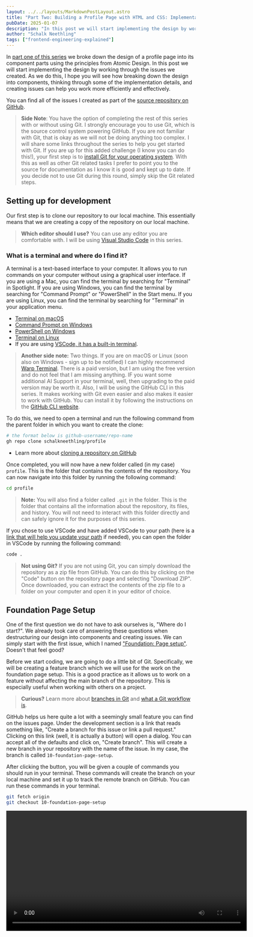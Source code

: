 ```yaml
---
layout: ../../layouts/MarkdownPostLayout.astro
title: "Part Two: Building a Profile Page with HTML and CSS: Implementation"
pubDate: 2025-01-07
description: "In this post we will start implementing the design by working through some of the issues, learning more about Git and GitHub, get set up for development, create our first visual component, and learn about performance, CSS, and modern image formats."
author: "Schalk Neethling"
tags: ["frontend-engineering-explained"]
---
```



In [part one of this series](build-a-profile-page-html-css-planning/) we broke down the design of a profile page into its component parts using the principles from Atomic Design. In this post we will start implementing the design by working through the issues we created. As we do this, I hope you will see how breaking down the design into components, thinking through some of the implementation details, and creating issues can help you work more efficiently and effectively.

You can find all of the issues I created as part of the [source repository on GitHub](https://github.com/schalkneethling/profile/issues).

> **Side Note**: You have the option of completing the rest of this series with or without using Git. I strongly encourage you to use Git, which is the source control system powering GitHub. If you are not familiar with Git, that is okay as we will not be doing anything too complex. I will share some links throughout the series to help you get started with Git. If you are up for this added challenge (I know you can do this!), your first step is to [install Git for your operating system](https://git-scm.com/). With this as well as other Git related tasks I prefer to point you to the source for documentation as I know it is good and kept up to date. If you decide not to use Git during this round, simply skip the Git related steps.

## Setting up for development

Our first step is to clone our repository to our local machine. This essentially means that we are creating a copy of the repository on our local machine.

> **Which editor should I use?** You can use any editor you are comfortable with. I will be using [Visual Studio Code](https://code.visualstudio.com/) in this series.

### What is a terminal and where do I find it?

A terminal is a text-based interface to your computer. It allows you to run commands on your computer without using a graphical user interface. If you are using a Mac, you can find the terminal by searching for "Terminal" in Spotlight. If you are using Windows, you can find the terminal by searching for "Command Prompt" or "PowerShell" in the Start menu. If you are using Linux, you can find the terminal by searching for "Terminal" in your application menu.

- [Terminal on macOS](https://support.apple.com/en-za/guide/terminal/apd5265185d-f365-44cb-8b09-71a064a42125/mac)
- [Command Prompt on Windows](https://www.lifewire.com/how-to-open-command-prompt-2618089)
- [PowerShell on Windows](https://learn.microsoft.com/en-us/powershell/)
- [Terminal on Linux](https://ubuntu.com/tutorials/command-line-for-beginners#1-overview)
- If you are using [VSCode, it has a built-in terminal](https://code.visualstudio.com/docs/terminal/getting-started).

> **Another side note:** Two things. If you are on macOS or Linux (soon also on Windows - sign up to be notified) I can highly recommend [Warp Terminal](https://www.warp.dev/). There is a paid version, but I am using the free version and do not feel that I am missing anything. IF you want  some additional AI Support in your terminal, well, then upgrading to the paid version may be worth it. Also, I will be using the GitHub CLI in this series. It makes working with Git even easier and also makes it easier to work with GitHub. You can install it by following the instructions on the [GitHub CLI website](https://cli.github.com/).

To do this, we need to open a terminal and run the following command from the parent folder in which you want to create the clone:

```bash
# the format below is github-username/repo-name
gh repo clone schalkneethling/profile
```

- Learn more about [cloning a repository on GitHub](https://docs.github.com/en/repositories/creating-and-managing-repositories/cloning-a-repository)

Once completed, you will now have a new folder called (in my case) `profile`. This is the folder that contains the contents of the repository. You can now navigate into this folder by running the following command:

```bash
cd profile
```

> **Note:** You will also find a folder called `.git` in the folder. This is the folder that contains all the information about the repository, its files, and history. You will not need to interact with this folder directly and can safely ignore it for the purposes of this series.

If you chose to use VSCode and have added VSCode to your path (here is a [link that will help you update your path](https://code.visualstudio.com/docs/editor/command-line#_launching-from-command-line) if needed), you can open the folder in VSCode by running the following command:

```bash
code .
```

> **Not using Git?** If you are not using Git, you can simply download the repository as a zip file from GitHub. You can do this by clicking on the "Code" button on the repository page and selecting "Download ZIP". Once downloaded, you can extract the contents of the zip file to a folder on your computer and open it in your editor of choice.

## Foundation Page Setup

One of the first question we do not have to ask ourselves is, "Where do I start?". We already took care of answering these questions when destructuring our design into components and creating issues. We can simply start with the first issue, which I named ["Foundation: Page setup"](https://github.com/schalkneethling/profile/issues/10). Doesn't that feel good?

Before we start coding, we are going to do a little bit of Git. Specifically, we will be creating a feature branch which we will use for the work on the foundation page setup. This is a good practice as it allows us to work on a feature without affecting the main branch of the repository. This is especially useful when working with others on a project.

> **Curious?** Learn more about [branches in Git](https://git-scm.com/book/en/v2/Git-Branching-Branches-in-a-Nutshell) and [what a Git workflow is](https://about.gitlab.com/topics/version-control/what-is-git-workflow/#feature-branching-git-workflow).

GitHub helps us here quite a lot with a seemingly small feature you can find on the issues page. Under the development section is a link that reads something like, "Create a branch for this issue or link a pull request." Clicking on this link (well, it is actually a button) will open a dialog. You can accept all of the defaults and click on, "Create branch". This will create a new branch in your repository with the name of the issue. In my case, the branch is called `10-foundation-page-setup`.

After clicking the button, you will be given a couple of commands you should run in your terminal. These commands will create the branch on your local machine and set it up to track the remote branch on GitHub. You can run these commands in your terminal.

```bash
git fetch origin
git checkout 10-foundation-page-setup
```

<Video videoSrc="/profile-tutorial/create-new-branch.mp4" width="640" />

> **Curious? The commands Explained** The first command, `git fetch origin`, is used to fetch updates from our remote repository. This will retrieve any new commits, branches, or tags from the remote repository but will not merge them into our local branches. It essentially updates your local copy with the remote repository's information, allowing you to see what changes have been made by others without affecting your current working directory. The second command, `git checkout 10-foundation-page-setup`, switches your current working branch to the branch `10-foundation-page-setup`. By checking out this branch, you can work on changes in isolation from other branches. Together, these commands ensure that you are working with the latest updates from the remote repository and allow you to focus on a specific set of changes or features by switching to the relevant branch.

### Creating the foundation page

Now that we have our branch set up, we can start working on the foundation page. With VSCode open, right-click anywhere in the file explorer and choose, "New File". Name the file `index.html` and add the following code:

```html
html:5
```

The above is called an Emmet abbreviation. Emmet is built into VSCode and provide several shortcuts that expands into snippets that help you write HTML and CSS faster. You can learn more about [Emmet in the VSCode documentation](https://code.visualstudio.com/docs/editor/emmet). When you type `html:5` and press the `Tab` key, it will expand into the following:

```html
<!DOCTYPE html>
<html lang="en">
<head>
    <meta charset="UTF-8">
    <meta name="viewport" content="width=device-width, initial-scale=1.0">
    <title>Document</title>
</head>
<body>
    
</body>
</html>
```

Reviewing the code above we can start checking off some of the items in the issue:

- [x] Create a new HTML file called `index.html`
- [x] A meta tag for our viewport
- [x] A meta tag defining our charset
- [x] The body element.

We have a `title` element, but needs to be updated to reflect the real title of the page. The title of a page is more important than you might think for a few reasons.

1. This is the first thing that is read out by screen readers.
2. It is the title that is displayed in the browser tab and therefore serves as a wayfinder.

I will update mine to read, "Profile of Schalk Neethling - Open Web Engineer".

```html
<title>Profile of Schalk Neethling - Open Web Engineer</title>
```

This also closely matches what the text of our `h1` element will be which is also important for the same reasons as the title. If the title of your page and the main heading of your page are not the same, it can be confusing for users. We also need to add a `meta` description tag. While this helps some search engines understand the content of the page in brief, it is also the text that is presented in search results. This is important as it can help users decide if they want to click on your page or not.

```html
<meta name="description" content="The profile of Schalk Neethling, an Open Web Engineer. Learn about my work, projects, and get in touch.">
```

With that, we can check off two more items from our list:

- [x] A title tag with the title of our page.
- [x] A meta tag with our page description for search engines.

The only item that remain is a `link` tag that will point to our main CSS file. While we will not be adding any CSS to the file just yet, we can create a placeholder and link it up.

```html
<link rel="stylesheet" type="text/css" href="css/main.css" media="screen" >
```

What we are telling the browser is that the relationship of the linked file is a stylesheet, the type of the linked file is text/css, the file is called `main.css`, it is located in the `css` subfolder, and it is intended for screen media. This is important as it allows us to specify different stylesheets for different media types. For example, you could have a stylesheet for print media that hides certain elements on the page when printed.

Here is the current state of our HTML page:

```html
<!DOCTYPE html>
<html lang="en">

<head>
    <meta charset="UTF-8">
    <meta name="viewport" content="width=device-width, initial-scale=1.0">
    <title>Profile of Schalk Neethling - Open Web Engineer</title>
    <meta name="description"
        content="The profile of Schalk Neethling, an Open Web Engineer. Learn about my work, projects, and get in touch.">
    <link rel="stylesheet" type="text/css" href="css/main.css" media="screen">
</head>

<body>

</body>

</html>
```

In part one of this series I omitted a critical item which I have gone back to include. The item in question is the `lang` attribute on the `html` element. Why is this attribute so important? It helps screen readers and other assistive technologies understand the language of the content on the page. Without it, screen readers might try to read your English content using French pronunciation rules, or Japanese content using English pronunciation rules, leading to an incomprehensible experience for users.

I have set the value of the `lang` attribute to `en` which is the ISO 639-1 code for English. If you are writing in another language, you can find the correct code in the [ISO 639-1 language codes](https://en.wikipedia.org/wiki/List_of_ISO_639-1_codes). For more specific variants, you can include the region - for example, `en-US` for American English or `pt-BR` for Brazilian Portuguese.

I will post a follow up article where I will dig deeper into this and also include some videos that demonstrate how this attribute or the lack thereof impacts screen reader users. With that, our issue is complete and we have met all of the acceptance criteria. If you are following along an using Git, we have a little bit more to do.

- We need to add all our changes to the staging area.
- We need to then commit those changes
- We need to push those changes to our remote repository.
- We need to open a pull request on GitHub.
- Merge our pull request.
- Delete our remote and local branches to keep things tidy.
- Pull the changes from the main branch to our local main branch.

Back in your terminal, if you run the `git status` command you should see a message similar to the following:

```bash
On branch 10-foundation-page-setup
Your branch is up to date with 'origin/10-foundation-page-setup'.

Untracked files:
  (use "git add <file>..." to include in what will be committed)
	css/
	index.html

nothing added to commit but untracked files present (use "git add" to track)
```

To add our new files to the staging area, we can run the following command:

```bash
git add .
```

The period tells Git to add all the files in the current directory and its subdirectories. If you only want to add a specific file, you can replace the period with the name of the file. For our purpose here, we want to add all of our files. To commit the changes, you can run the following command:

```bash
git commit -m "feat: add foundation page setup"
```

The `-m` flag is used to add a message to the commit. This message should be a short description of the changes you are committing. The message should be in the present tense and should be written in the [imperative mood](https://www.scribbr.com/verbs/imperative-mood/#:~:text=The%20imperative%20mood%20is%20a%20verb%20form%20used%20to%20express,pronoun%20normally%20isn't%20included.). This is a convention that is widely used in the software development industry. In this case, I have used the message, "feat: add foundation page setup". The `feat:` prefix is used to indicate that this commit adds a new feature. You can use other prefixes like `fix:`, `docs:`, `style:`, `refactor:`, `test:`, or `chore:` to indicate the type of change you are making.

After running the above you should see a message similar to the following:

```bash
[10-foundation-page-setup 3b3b3b3] feat: add foundation page setup
 2 files changed, 17 insertions(+)
 create mode 100644 css/main.css
 create mode 100644 index.html
```

We can now push our changes and start the process of creating a pull request using the following GitHub CLI command:

```bash
gh pr create -w
```

The first time you run this you will be presented with a message such as the following:

```bash
? Where should we push the '10-foundation-page-setup' branch?  [Use arrows to move, type to filter]
> schalkneethling/profile
  Skip pushing the branch
  Cancel
```

You can accept the default selected item and press enter. This will push your branch to the remote repository and open your default browser to GitHub with the information you have provided already filled in. It will also show the changes (or diff as it is called) that you have made. You can review your changes here, but before you click the "Create pull request" button we need to update our description.

I kept mine simple, but there is one piece of information here the is very important:

```markdown
Adds foundation page, relevant meta information, page title, and links to a currently empty main CSS file.

fix #10
```

The important line here is the last line, `fix #10`. This is a reference to the issue we are working on. By including this line in the description of the pull request, GitHub will automatically close the issue when the pull request is merged. This is a great way to keep your issues and pull requests linked and organized. Feel free to add the enhancement label to the pull request and assign it to yourself. You are now ready to create the pull request.

GitHub will [open the pull request](https://github.com/schalkneethling/profile/pull/14) and then check whether our branch can be merged into `main` automatically. There should be no conflicts and you should be presented with the following message:

```markdown
No conflicts with base branch

Merging can be performed automatically.
```

Go ahead and merge your pull request. You should now see a message that reads, "Pull request successfully merged and closed". There should also be a button that allows you to delete the feature branch. You can safely do so. If you now head over to the issues tab you will find that the foundation issue is no longer listed. If you switch over the the closed issues tab, you will find it there.

When you deleted the branch on GitHub, it only deleted the branch on your remote instance of the repository. The branch still exist on your local clone of the repository. To delete the branch locally, you can run the following command back in your terminal:

```bash
git switch main
git branch -D <branch-name>
```

You should see a message such as the following:

```bash
Deleted branch 10-foundation-page-setup (was 3b3b3b3).
```

Our changes are now no loner on our local repository and `main` branch. To get the changes from the remote repository, you can run the following command:

```bash
git pull origin main
```

You should now see a message similar to the following:

```bash
remote: Enumerating objects: 1, done.
remote: Counting objects: 100% (1/1), done.
remote: Total 1 (delta 0), reused 0 (delta 0), pack-reused 0 (from 0)
Unpacking objects: 100% (1/1), 912 bytes | 912.00 KiB/s, done.
From https://github.com/schalkneethling/profile
 * branch            main       -> FETCH_HEAD
   fca93a7..36d82f2  main       -> origin/main
Updating fca93a7..36d82f2
Fast-forward
 css/main.css |  0
 index.html   | 17 +++++++++++++++++
 2 files changed, 17 insertions(+)
 create mode 100644 css/main.css
 create mode 100644 index.html
```


### Summary of Foundation Page Setup

We have landed our first completed issue. Time to celebrate! 🎉 

In this section, we:

- Created our first HTML file with essential meta information
- Set up proper document structure and character encoding
- Added important accessibility features like the `lang` attribute
- Learned the basic Git workflow of creating branches, committing changes, and merging via pull requests
- Created our first component-specific CSS file

Remember, while these initial setup steps might seem detailed, they establish good practices that will serve you well throughout your development career.

## The Avatar

Now that we have our foundation page set up and are comfortable with our Git workflow, let's move on to implementing our first visual component - the avatar. This is an excellent place to start building our profile page, as it introduces several important web development concepts including image optimization, accessibility, and CSS styling.

How one implements the avatar will depend on a couple of factors:

1. Is the avatar a photo or a graphic?
2. How do you get access to the source of the image?
3. How much control you need over the source of the image.

In this instance we can say that it is a graphic, it is coming from a static source, and we do not plan to animate it or need access to any paths, colors, or other properties of the image. However, I do not want to leave you with only one implementation option based on the current design as you you may want to, for example, use a photo in your variation of this design. To this end, I will go over three options you may encounter in your work.

> **Important** Before you start coding anything, remember to create your feature branch following the same steps you did before.

### Option 1: Using an SVG

Irrespective of whether the avatar is dynamic or static, if you know that it will always be a rather simple graphic your first choice should always be to use an SVG. SVGs are scalable, can be styled with CSS, and can be animated. They are also very small in size and can be embedded directly into your HTML. The latter point is especially key if you are working with relatively simple avatar graphic images.

The SVG code below is for the avatar image in the Figma file after I ran it through SVGOMG. This is a tool that optimizes SVGs by removing unnecessary code and making the file as small as possible. You can find SVGOMG at [jakearchibald.github.io/svgomg/](https://jakearchibald.github.io/svgomg/).

```html
<svg xmlns="http://www.w3.org/2000/svg" width="150" height="150" fill="none"><g clip-path="url(#a)"><rect width="150" height="150" fill="#FFB657" rx="75"/><path fill="#fff" d="M17.573 196.051c.277.046.507.184.738.323 1.523-.739 3.785-.047 3.74 2.169-.185 8.263-.6 16.527-1.062 24.79h106.128c-.092-7.432-.185-14.819-.185-22.251 0-2.169 2.216-2.908 3.74-2.216 6.231-3.369 12.417-6.832 18.603-10.248l-.138-4.062c-.554-18.696-7.617-37.253-20.958-50.594-12.418-12.418-32.776-21.743-50.595-20.958-37.807 1.708-72.752 31.483-71.552 71.552.046 2.308.138 4.709.185 7.109 3.646 1.154 7.2 2.539 10.71 4.016.276.093.46.231.646.37Z"/><path fill="#fff" d="M61.705 116.189h-19.62c-17.772 0-33.744 11.125-39.56 27.882-2.309 6.602-4.34 13.249-6.325 20.035-1.062 3.508-2.077 7.017-3.231 10.479 16.018 7.663 33.237 12.741 49.901 19.065 5.956-16.942 9.233-35.684 17.958-50.41 4.985-8.401 5.17-18.788.877-27.051ZM154.261 161.89c-.093-.323-.185-.646-.323-1.015-2.032-6.74-4.063-13.434-6.325-20.035-5.816-16.757-21.789-27.883-39.561-27.883h-19.62c-4.293 8.264-4.108 18.604.924 27.052 7.848 13.202 11.264 29.683 16.203 45.193 16.157-7.893 31.991-16.572 48.702-23.312Z"/><path fill="#271165" d="M107.637 88.214c-.831-4.247-3.277-8.079-4.431-12.28-1.339-4.939-1.662-9.924-1.247-15.002.047-.416-.138-.647-.415-.785-7.11-15.788-25.159-26.728-40.854-19.665-.185.092-.277.23-.37.369-5.354 1.43-9.925 4.986-12.233 10.202-1.615 3.693-1.615 7.617-1.477 11.587.139 5.124-.37 14.172-1.246 19.204-1.062 6.14-1.247 12.556 3.831 17.034 3.878 3.416 9.187 4.339 13.988 2.492 6.14-2.354 11.079-9.186 18.095-8.955 7.156.23 12.187 7.57 19.712 6.555 5.447-.785 7.571-5.77 6.647-10.756Z"/><path fill="#271165" d="M100.436 43.76c.139-5.033 2.585-10.526-2.677-13.85-5.31-3.37-11.957-.184-17.173 1.662l-16.619 5.955a46.814 46.814 0 0 0-1.57 2.539h.047c-.046.277-.046.508-.046.785-1.57 4.847.877 14.08 3.462 18.419 3.693 6.093 8.402 12.787 14.034 17.218 4.431 3.509 8.54 3.14 13.294.462 4.34-2.447 9.602-5.816 11.218-10.802 2.077-6.601-4.108-16.018-3.97-22.389Z"/><path fill="#F7ACA9" d="M90.926 40.528c-2.954.092-5.955.23-8.91.415-3.092.23-6.139.462-9.232.831-.785.092-1.616.185-2.4.277-.323.046-.785.092-.97.139-1.477.184-2.954.415-4.431.646-2.4.415-4.801.83-7.202 1.339-4.2 5.354-6.832 12.325-6.832 18.788v21.28a23.746 23.746 0 0 0 6.417 16.25c4.339 4.616 10.479 7.525 17.31 7.525h2.678A23.741 23.741 0 0 0 96.327 98.6c3-3.97 4.801-8.955 4.801-14.31V63.009c0-8.125-4.016-16.896-10.202-22.481Z"/><path fill="#271165" d="M77.401 34.85h-2.677c-7.017 0-13.295 3.046-17.635 7.847a23.677 23.677 0 0 0-6.093 15.88v4.663c3.508-.647 5.032-6.094 6.694-10.618 1.108-3.046 3.693-5.355 6.832-6 7.155-1.524 15.003-2.17 22.435-1.94 4.293.139 7.894 3.232 8.863 7.432.139.647 2.585 14.773 3.97 15.511.416.231 4.155 2.816 4.663-1.477l-3.232-7.524c-.092-8.772-10.71-23.774-23.82-23.774Z"/><path fill="#F7ACA9" d="M94.711 93.246c-12.279.415-24.558.554-36.607 3.046.831 7.248 1.108 14.496.554 21.743 1.524 7.478 6.786 13.664 15.142 14.541 8.724.924 19.342-6.047 19.388-15.649.046-5.355.046-10.663.092-16.018.416-.277.785-.647 1.2-.97-.23-2.17-.184-4.477.231-6.693ZM58.52 71.134c-13.064-7.894-16.619-6.74-18.604-1.2-1.984 5.54 0 8.724 10.295 13.848 10.294 5.17 8.31-12.648 8.31-12.648ZM92.773 71.134c13.064-7.894 16.619-6.74 18.604-1.2 1.985 5.54 0 8.724-10.295 13.848-10.294 5.17-8.309-12.648-8.309-12.648Z"/><path fill="#271165" d="M80.586 66.656c-.83-.877-2.354.323-1.477 1.2 2.308 2.354 7.386 8.771 1.708 10.756-1.154.416-.416 2.17.738 1.754 2.355-.83 3.647-3.139 3.647-5.632-.046-3.277-2.446-5.862-4.616-8.078ZM65.768 65.686c-2.355.508-3.324 3.693-1.8 5.494.784.923 2.354-.185 1.523-1.108-.647-.739-.462-2.262.646-2.539.97-.23 1.939.83 1.8 1.754-.184 1.2 1.708 1.523 1.893.323.323-2.262-1.754-4.431-4.062-3.924ZM66.321 61.855c-1.246.462-2.492.923-3.739 1.431-1.154.416-.554 2.262.6 1.8 1.247-.461 2.493-.923 3.74-1.43 1.153-.416.553-2.216-.6-1.801ZM88.71 56.408l-2.815.415c-1.2.185-.97 2.078.277 1.893l2.816-.415c1.2-.185.923-2.078-.277-1.893ZM77.216 90.106c-.693 2.77-3.97 4.663-6.694 3.555-2.723-1.062-3.785-4.755-2.354-7.201.6-1.062-.923-2.216-1.523-1.155-1.985 3.509-.785 8.54 3.139 10.11 3.923 1.57 8.309-1.154 9.278-5.078.323-1.154-1.57-1.385-1.846-.23ZM91.803 65.594c-2.4.6-1.43 4.293.97 3.693 2.354-.646 1.431-4.34-.97-3.693ZM92.727 101.278c-5.309 3.601-11.264 5.17-17.634 4.57-1.2-.092-1.2 1.8 0 1.893 6.647.6 13.064-1.062 18.603-4.847.97-.647.047-2.309-.969-1.616ZM104.729 70.395c-2.262 1.616-3.831 3.924-4.432 6.694-.23 1.2 1.616 1.708 1.847.507.462-2.261 1.662-4.2 3.554-5.54.97-.691.047-2.353-.969-1.661ZM50.81 77.597a9.913 9.913 0 0 0-5.308-6.74c-1.108-.554-2.077 1.108-.97 1.662 2.309 1.107 3.878 3.093 4.432 5.585.277 1.2 2.124.693 1.847-.507Z"/></g><defs><clipPath id="a"><rect width="150" height="150" fill="#fff" rx="75"/></clipPath></defs></svg>
```

This seems like a lot but if we consider that we will only have a single instance of this image on our page, this will not bloat the size of our HTML. Also, it will only add 14 DOM nodes to the total number of nodes on the page. This is a very small number and will not impact performance in any meaningful way.

> **Curious?** You can read more about DOM size and how this can impact performance in [DOM size article on web.dev](https://web.dev/articles/dom-size-and-interactivity/).

This means that even if you could have more than one of these images on a page, the impact on performance would be minimal. This is why SVGs are so great for simple graphics. They are also great for more complex graphics, but the more complex the graphic, the more nodes it will add to the DOM and the larger the file size will be. This is why you should always try to optimize your SVGs as much as possible. In fact, the way this SVG is designed, we would not even need any CSS to get the circular style we are after so it saves a few more bytes.

Therefore, in this case, the answer to the best and most performant approach is to use the SVG and embed it directly into the page. However, there are two questions we need to ask ourselves. Do we feel that the avatar is purely decorative or do we feel there is value in describing the avatar to screen reader users? If we feel that there is value in describing the avatar to screen reader users, we need to add an `title` element to the SVG.

```html
<svg xmlns="http://www.w3.org/2000/svg" width="150" height="150" fill="none">
    <title>A graphic style image of a young person smiling on a yellow circular background. They have purple hair and are wearing a white t-shirt.</title>
    <g clip-path="url(#a)"><rect width="150" height="150" fill="#FFB657" rx="75"/>...</svg>
```

The `title` here serves the same purpose as the `alt` attribute would on an `img` element. If you decide that the image is purely decorative then it is important that you set `role="presentation"` on the SVG element. This will tell screen readers that the image is purely decorative and should be ignored.

```html
<svg xmlns="http://www.w3.org/2000/svg" width="150" height="150" fill="none" role="presentation">
    <g clip-path="url(#a)"><rect width="150" height="150" fill="#FFB657" rx="75"/>...</svg>
```

Sometimes however, an SVG is the right choice but due to the way the source of the image is provided to us (perhaps we only get the URL from a content management system, for example), we may not have access to the raw SVG. While we lose some of the control we will have over the SVG using CSS, all is not lost and we can still benefit from it scalable nature and its small filesize. In this case, we can use an `img` element and link to the SVG file as we would with any other image file.

> **Side note:** One of the other benefits of embedding the SVG into the HTML document is that there are no additional HTTP request to load the image. This can be a performance benefit, especially on slower connections or if you have multiple images. Imagine if each icon on a page was loading through a separate HTTP request.

```html
<img src="/assets/avatar.svg" height="200" width="200">
```

We are now faced with the same decision here, is this purely decorative or do we need to describe the content of the avatar image to the user? In both cases we will add an `alt` attribute to the `img` tag but, in the first case it will be an empty string and in the second case it will be a description of the image.

```html
<img src="/assets/avatar.svg" height="200" width="200" alt="">
<img src="/assets/avatar.svg" height="200" width="200" alt="A graphic style image of a young person smiling on a yellow circular background. They have purple hair and are wearing a white t-shirt.">
```

Here an empty `alt` attribute causes the same behavior as the `role="presentation"` we set on the `svg` earlier and the `alt` attribute serves the same purpose as the `title` of the SVG, as mentioned before.

> **Side note:** The total size of the SVG when saved as a `.svg` is 6KB which is quite small.

### Summary of SVG Implementation

Working with SVGs, we learned that:

- SVGs are excellent for simple graphics and logos
- They can be implemented either inline or as image sources
- Accessibility requires either a title element or role="presentation"
- The choice between inline SVG and image depends on your needs for control and animation
- SVG optimization tools like SVGOMG can significantly reduce file size

### Option 2: Using an image

Now, if your avatar is a photo or a more complex graphic, you will find that using some of the modern image formats that are supported on the web will give you the best performance. It used to be that we had only two image formats on the web. Those being [GIF(Graphics Interchange Format)](https://en.wikipedia.org/wiki/GIF) and [JPEG(Joint Photographic Experts Group)](https://en.wikipedia.org/wiki/JPEG). Later on, we also got support for the [PNG(Portable Network Graphics)](https://en.wikipedia.org/wiki/Portable_Network_Graphics) image format that is widely used on the web today.

As with all things on the web, technology has improved and in around 2018 [Webp](https://en.wikipedia.org/wiki/WebP) developed by Google was introduced. Even more recently, another addition to image formats was added knows as [AVIF](<https://en.wikipedia.org/wiki/AV1#AV1_Image_File_Format_(AVIF)>) with [growing support across user agents](https://caniuse.com/?search=avif). To be honest, the [support for WebP across browsers](https://caniuse.com/webp) is now so good, that I would not really bother with PNG anymore unless you find that the compression is somehow better for the image you are using.

> **Side note:** If the size of your SVG seems a bit on the high side, do not hesitate to convert it to WebP and AVIF as you often get quite surprising results. Also, for graphics with flat colors, you will sometimes be surprised at how good the GIF format can be.

At the most basic level we can use a WebP anc the `img` element as follows:

```html
<img src="/assets/avatar.webp" height="200" width="200" alt="A graphic style image of a young person smiling on a yellow circular background. They have purple hair and are wearing a white t-shirt.">
```

The thing is, what about browsers (and the [support is fantastic January 8, 2025](https://caniuse.com/?search=avif)) that support AVIF? Well, that to the `picture` element, we can use progressive enhancement to give users of these browsers even better performance through the `source` element.

> **Curious?** Learn more about [progressive enhancement](https://developer.mozilla.org/en-US/docs/Glossary/Progressive_Enhancement).

```html
<picture>
    <source srcset="/assets/avatar.avif" type="image/avif">
    <img src="/assets/avatar.webp" height="200" width="200" alt="A graphic style image of a young person smiling on a yellow circular background. They have purple hair and are wearing a white t-shirt.">
</picture>
```

With that, the browser will determine whether the current browser supports the AVIF format and use it if it does. If not, it will fall back to the WebP format. A great tool for converting between different image formats is the open-source web app Squoosh. You can find it at [squoosh.app](https://squoosh.app/).

> **Side note:** An interesting fact is that at the base size of 150 by 150 pixels, the WebP image is 3KB and the AVIF image is 2KB. This is quite a bit smaller than the SVG image. This demonstrates that one should not assume that SVG is going to be the best option. However, and this is important, the SVG can scale up and down to any size without losing quality. This is not the case with the WebP and AVIF images. So, if you are absolutely confident that you will not need to provide a larger version of the image, then the WebP and AVIF images are going to be the winner here.

When using a photo you are likely also going to lose the circular nature of the avatar image. We can fix this easily using a little bit of CSS. We will use the following `picture` element, but the same CSS will work if you are only using an `img` element.

```html
<picture>
    <source srcset="/assets/avatar-photo.avif" type="image/avif">
    <img class="avatar" src="/assets/avatar-photo.webp" height="300" width="300"
        alt="A graphic style image of a young person smiling on a yellow circular background. They have purple hair and are wearing a white t-shirt." />
</picture>
```

Notice the `class="avatar"` I added to the `img` element. Why not the `picture` element? The `picture` element is purely a container, what we want to target with our CSS is the `img` element. You will also notice that, unlike the SVG, our width and height is set to 300 pixels. Why did I do this? This is a common practice to get images to display more crisp on high resolution screens. You may have seen files named something like `avatar@2x.webp`. This is because these are sized at twice the intrinsic size at which it will be displayed. What we will do with our CSS in addition to making the image circular, is to also scale it down to 150 by 150 pixels.

To achieve all of this we will need the following three lines of CSS:

```css
.avatar {
  block-size: 150px;
  border-radius: 50%;
  inline-size: 150px;
}
```

Thanks to the `border-radius` property, we can turn our image into a circular image with a single line of CSS. But wait, I hear you say. We are not setting the width and height. In fact, we are but we are using what is known as logical properties. For an image where we are setting both the height (`block-size`) and the width (`inline-size`) to the same dimensions this is not strictly necessary. However, if we consider that this is the direction the CSS language is evolving, it is a good practice to get into. I have an upcoming article where I will dive into logical properties in more detail and demonstrate the benefits, especially when you may have users who are using a language that is written from right to left.

Where do we add the CSS? Well, you can add it to your `main.css` file but, to embrace as much of the component nature as we can here, we will instead create a new files called `avatar.css` in the `css` folder. This is where we will add the CSS for the avatar image. Instead of adding another `link` element to our HTML, we will instead import the CSS file into our `main.css` file.

```css
@import url('./avatar.css');
```

Your HTML should now look as follows:

```html
<!DOCTYPE html>
<html lang="en">

<head>
    <meta charset="UTF-8">
    <meta name="viewport" content="width=device-width, initial-scale=1.0">
    <title>Profile of Schalk Neethling - Open Web Engineer</title>
    <meta name="description"
        content="The profile of Schalk Neethling, an Open Web Engineer. Learn about my work, projects, and get in touch.">
    <link rel="stylesheet" type="text/css" href="css/main.css" media="screen">
</head>

<body>
    <div class="page-wrapper">
        <picture>
            <source srcset="/assets/avatar-photo.avif" type="image/avif">
            <img class="avatar" src="/assets/avatar-photo.webp" height="300" width="300"
                alt="A graphic style image of a young person smiling on a yellow circular background. They have purple hair and are wearing a white t-shirt." />
        </picture>
    </div>
</body>

</html>
```

You will also notice that I have jumper ahead a little bit and added a `div` element with a class of `page-wrapper`. We will be using this in the next part of the series when we build out the remainder of the page. How would you preview your page though?

The easiest way is to install the [Live Server](https://marketplace.visualstudio.com/items?itemName=ritwickdey.LiveServer) extension in Visual Studio Code. Once installed, you can right-click on your HTML file and select "Open with Live Server". This will open your HTML file in your default browser and will automatically refresh the page when you make changes to your HTML or CSS files. This is a great way to see your changes in real-time.

## Wrapping Up

In this second part of our series, we've accomplished two significant milestones in building our profile page. First, we established our project's foundation with proper HTML structure and meta information, setting us up for success with both users and search engines. Second, we implemented our avatar component, exploring multiple approaches from SVGs to modern image formats, while maintaining accessibility and performance.

More importantly, we've established good development practices that will serve us throughout this series and beyond:

- Using Git for version control and maintaining a clean commit history
- Breaking down implementation decisions based on real-world constraints and requirements
- Considering accessibility from the start, not as an afterthought
- Using progressive enhancement to support modern features while maintaining compatibility
- Organizing our CSS in a component-based approach

In the next part of our series, we'll build upon this foundation to implement the rest of our profile page components. We'll explore layouts, typography, and responsive design principles. Until then, experiment with the different avatar implementation approaches we discussed ([review my pull request here](https://github.com/schalkneethling/profile/pull/15) which includes some commented out code to guide you), try out the Git workflow with your own changes, and most importantly - have fun building! 🚀

You can find all the code for this tutorial in the [GitHub repository](https://github.com/schalkneethling/profile).
